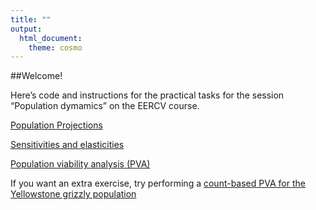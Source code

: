 ---
title: ""
output:
  html_document:
    theme: cosmo
---

##Welcome!

Here's code and instructions for the practical tasks for the session "Population dymamics" on the EERCV course. 

[Population Projections](Activity/PopulationProjection.html)  

[Sensitivities and elasticities](Activity/SensitivitiesAndElasticities.html)  

[Population viability analysis (PVA)](Activity/PopulationViabilityAnalysis.html)  

If you want an extra exercise, try performing a [count-based PVA for the Yellowstone grizzly population](http://www.montana.edu/screel/teaching/bioe-440r-521/course-outline/count-based-PVA-grizzly-data.R)
